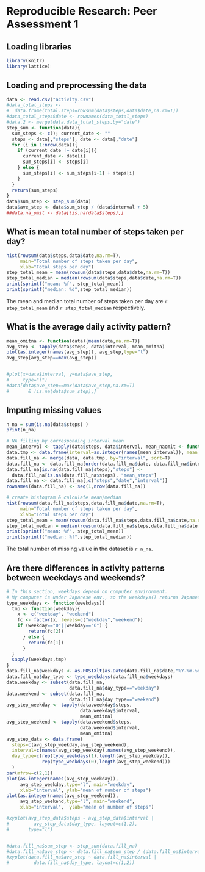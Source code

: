 # Reproducible Research: Peer Assessment 1

## Loading libraries
```r
library(knitr)
library(lattice)
```

## Loading and preprocessing the data
```r
data <- read.csv("activity.csv")
#data_total_steps <- 
#  data.frame(total.steps=rowsum(data$steps,data$date,na.rm=T))
#data_total_steps$date <- rownames(data_total_steps)
#data.2 <- merge(data,data_total_steps,by="date")
step_sum <- function(data){
  sum_steps <- c(); current_date <- ""
  steps <- data[,"steps"]; date <- data[,"date"]
  for (i in 1:nrow(data)){
    if (current_date != date[i]){
      current_date <- date[i]
      sum_steps[i] <- steps[i]
    } else {
      sum_steps[i] <- sum_steps[i-1] + steps[i]
    }
  }
  return(sum_steps)
}
data$sum_step <- step_sum(data)
data$ave_step <- data$sum_step / (data$interval + 5)
##data.na_omit <- data[!is.na(data$steps),]
```


## What is mean total number of steps taken per day?
```r
hist(rowsum(data$steps,data$date,na.rm=T), 
     main="Total number of steps taken per day",
     xlab="Total steps per day")
step_total_mean = mean(rowsum(data$steps,data$date,na.rm=T))
step_total_median = median(rowsum(data$steps,data$date,na.rm=T))
print(sprintf("mean: %f", step_total_mean))
print(sprintf("median: %d",step_total_median))
```
The mean and median total number of steps taken per day are 
`r step_total_mean` and `r step_total_median` respectively.

## What is the average daily activity pattern?
```r
mean_omitna <- function(data){mean(data,na.rm=T)}
avg_step <- tapply(data$steps, data$interval, mean_omitna)
plot(as.integer(names(avg_step)), avg_step,type="l")
avg_step[avg_step==max(avg_step)]


#plot(x=data$interval, y=data$ave_step,
#     type="l")
#data[data$ave_step==max(data$ave_step,na.rm=T)  
#       & !is.na(data$sum_step),]
```

## Imputing missing values
```r
n_na = sum(is.na(data$steps) )
print(n_na)

# NA filling by corresponding interval mean
mean_interval <- tapply(data$steps, data$interval, mean_naomit <- function(x){ mean(x,na.rm=T)})
data.tmp <- data.frame(interval=as.integer(names(mean_interval)), mean_steps=mean_interval)
data.fill_na <- merge(data, data.tmp, by="interval", sort=T)
data.fill_na <- data.fill_na[order(data.fill_na$date, data.fill_na$interval), ]
data.fill_na[is.na(data.fill_na$steps),"steps"] <- 
  data.fill_na[is.na(data.fill_na$steps), "mean_steps"]
data.fill_na <- data.fill_na[,c("steps","date","interval")]
rownames(data.fill_na) <- seq(1,nrow(data.fill_na))

# create histogram & calculate mean/median
hist(rowsum(data.fill_na$steps,data.fill_na$date,na.rm=T), 
     main="Total number of steps taken per day",
     xlab="Total steps per day")
step_total_mean = mean(rowsum(data.fill_na$steps,data.fill_na$date,na.rm=T))
step_total_median = median(rowsum(data.fill_na$steps,data.fill_na$date,na.rm=T))
print(sprintf("mean: %f", step_total_mean))
print(sprintf("median: %f",step_total_median))
```
The total number of missing value in the dataset is `r n_na`.

## Are there differences in activity patterns between weekdays and weekends?
```r
# In this section, weekdays depend on computer environment.
# My computer is under Japanese env., so the weekdays() returns Japanese.
type_weekdays <- function(weekdays){
  tmp <- function(weekday){
    x <- c("weekday", "weekend")
    fc <- factor(x, levels=c("weekday","weekend"))
    if (weekday=="0"||weekday=="6") {
        return(fc[2])
      } else {
        return(fc[1])
      }
  }
  sapply(weekdays,tmp)
}
data.fill_na$weekdays <- as.POSIXlt(as.Date(data.fill_na$date,"%Y-%m-%d"))$wday
data.fill_na$day_type <- type_weekdays(data.fill_na$weekdays)
data.weekday <- subset(data.fill_na, 
                       data.fill_na$day_type=="weekday")
data.weekend <- subset(data.fill_na,
                       data.fill_na$day_type=="weekend")
avg_step_weekday <- tapply(data.weekday$steps,
                           data.weekday$interval,
                           mean_omitna)
avg_step_weekend <- tapply(data.weekend$steps,
                           data.weekend$interval,
                           mean_omitna)
avg_step_data <- data.frame(
  steps=c(avg_step_weekday,avg_step_weekend),
  interval=c(names(avg_step_weekday),names(avg_step_weekend)),
  day_type=c(rep(type_weekdays(1),length(avg_step_weekday)),
             rep(type_weekdays(0),length(avg_step_weekend)))
  )
par(mfrow=c(2,1))
plot(as.integer(names(avg_step_weekday)),
     avg_step_weekday,type="l", main="weekday",
     xlab="interval", ylab="mean of number of steps")
plot(as.integer(names(avg_step_weekend)),
     avg_step_weekend,type="l", main="weekend",
     xlab="interval",  ylab="mean of number of steps")

#xyplot(avg_step_data$steps ~ avg_step_data$interval |
#         avg_step_data$day_type, layout=c(1,2),
#       type="l")


#data.fill_na$sum_step <- step_sum(data.fill_na)
#data.fill_na$ave_step <- data.fill_na$sum_step / (data.fill_na$interval + 5)
#xyplot(data.fill_na$ave_step ~ data.fill_na$interval | 
#         data.fill_na$day_type, layout=c(1,2))
```

